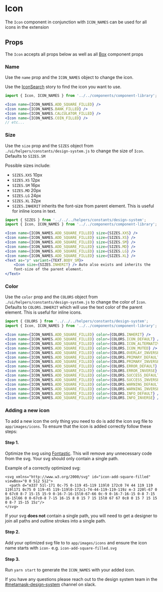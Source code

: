 

# Icon

The `Icon` component in conjunction with `ICON_NAMES` can be used for all icons in the extension

<Canvas>
  <Story id="ui-components-component-library-icon-icon-stories-js--default-story" />
</Canvas>

## Props

The `Icon` accepts all props below as well as all [Box](/docs/ui-components-ui-box-box-stories-js--default-story#props) component props

<ArgsTable of={Icon} />

### Name

Use the `name` prop and the `ICON_NAMES` object to change the icon.

Use the [IconSearch](/story/ui-components-component-library-icon-icon-stories-js--default-story) story to find the icon you want to use.

<Canvas>
  <Story id="ui-components-component-library-icon-icon-stories-js--name" />
</Canvas>

```jsx
import { Icon, ICON_NAMES } from '../../components/component-library';

<Icon name={ICON_NAMES.ADD_SQUARE_FILLED} />
<Icon name={ICON_NAMES.BANK_FILLED} />
<Icon name={ICON_NAMES.CALCULATOR_FILLED} />
<Icon name={ICON_NAMES.COIN_FILLED} />
// etc...
```

### Size

Use the `size` prop and the `SIZES` object from `./ui/helpers/constants/design-system.js` to change the size of `Icon`. Defaults to `SIZES.SM`

Possible sizes include:

- `SIZES.XXS` 10px
- `SIZES.XS` 12px
- `SIZES.SM` 16px
- `SIZES.MD` 20px
- `SIZES.LG` 24px
- `SIZES.XL` 32px
- `SIZES.INHERIT` inherits the font-size from parent element. This is useful for inline icons in text.

<Canvas>
  <Story id="ui-components-component-library-icon-icon-stories-js--size" />
</Canvas>

```jsx
import { SIZES } from '../../../helpers/constants/design-system';
import { Icon, ICON_NAMES } from '../../components/component-library';

<Icon name={ICON_NAMES.ADD_SQUARE_FILLED} size={SIZES.XXS} />
<Icon name={ICON_NAMES.ADD_SQUARE_FILLED} size={SIZES.XS} />
<Icon name={ICON_NAMES.ADD_SQUARE_FILLED} size={SIZES.SM} />
<Icon name={ICON_NAMES.ADD_SQUARE_FILLED} size={SIZES.MD} />
<Icon name={ICON_NAMES.ADD_SQUARE_FILLED} size={SIZES.LG} />
<Icon name={ICON_NAMES.ADD_SQUARE_FILLED} size={SIZES.XL} />
<Text as="p" variant={TEXT.BODY_SM}>
    <Icon size={SIZES.INHERIT} /> Auto also exists and inherits the
    font-size of the parent element.
</Text>
```

### Color

Use the `color` prop and the `COLORS` object from `./ui/helpers/constants/design-system.js` to change the color of `Icon`. Defaults to `COLORS.INHERIT` which will use the text color of the parent element. This is useful for inline icons.

<Canvas>
  <Story id="ui-components-component-library-icon-icon-stories-js--color" />
</Canvas>

```jsx
import { COLORS } from '../../../helpers/constants/design-system';
import { Icon, ICON_NAMES } from '../../components/component-library';

<Icon name={ICON_NAMES.ADD_SQUARE_FILLED} color={COLORS.INHERIT} />
<Icon name={ICON_NAMES.ADD_SQUARE_FILLED} color={COLORS.ICON_DEFAULT} />
<Icon name={ICON_NAMES.ADD_SQUARE_FILLED} color={COLORS.ICON_ALTERNATIVE} />
<Icon name={ICON_NAMES.ADD_SQUARE_FILLED} color={COLORS.ICON_MUTED} />
<Icon name={ICON_NAMES.ADD_SQUARE_FILLED} color={COLORS.OVERLAY_INVERSE} />
<Icon name={ICON_NAMES.ADD_SQUARE_FILLED} color={COLORS.PRIMARY_DEFAULT} />
<Icon name={ICON_NAMES.ADD_SQUARE_FILLED} color={COLORS.PRIMARY_INVERSE} />
<Icon name={ICON_NAMES.ADD_SQUARE_FILLED} color={COLORS.ERROR_DEFAULT} />
<Icon name={ICON_NAMES.ADD_SQUARE_FILLED} color={COLORS.ERROR_INVERSE} />
<Icon name={ICON_NAMES.ADD_SQUARE_FILLED} color={COLORS.SUCCESS_DEFAULT} />
<Icon name={ICON_NAMES.ADD_SQUARE_FILLED} color={COLORS.SUCCESS_INVERSE} />
<Icon name={ICON_NAMES.ADD_SQUARE_FILLED} color={COLORS.WARNING_DEFAULT} />
<Icon name={ICON_NAMES.ADD_SQUARE_FILLED} color={COLORS.WARNING_INVERSE} />
<Icon name={ICON_NAMES.ADD_SQUARE_FILLED} color={COLORS.INFO_DEFAULT} />
<Icon name={ICON_NAMES.ADD_SQUARE_FILLED} color={COLORS.INFO_INVERSE} />
```

### Adding a new icon

To add a new icon the only thing you need to do is add the icon svg file to `app/images/icons`. To ensure that the icon is added correctly follow these steps:

#### Step 1.

Optimize the svg using [Fontastic](https://fontastic.me/). This will remove any unnecessary code from the svg. Your svg should only contain a single path.

Example of a correctly optimized svg:

```
<svg xmlns="http://www.w3.org/2000/svg" id="icon-add-square-filled" viewBox="0 0 512 512">
  <path d="m337 51l-171 0c-75 0-119 45-119 119l0 172c0 74 44 119 119 119l171 0c75 0 119-45 119-119l0-172c1-74-44-119-119-119z m-3 220l-67 0 0 67c0 8-7 15-15 15-9 0-16-7-16-15l0-67-66 0c-9 0-16-7-16-15 0-8 7-15 16-15l66 0 0-67c0-8 7-15 16-15 8 0 15 7 15 15l0 67 67 0c8 0 15 7 15 15 0 8-7 15-15 15z"/>
</svg>
```

If your svg **does not** contain a single path, you will need to get a designer to join all paths and outline strokes into a single path.

#### Step 2.

Add your optimized svg file to to `app/images/icons` and ensure the icon name starts with `icon-` e.g. `icon-add-square-filled.svg`

#### Step 3.

Run `yarn start` to generate the `ICON_NAMES` with your added icon.

If you have any questions please reach out to the design system team in the [#metamask-design-system](https://consensys.slack.com/archives/C0354T27M5M) channel on slack.
